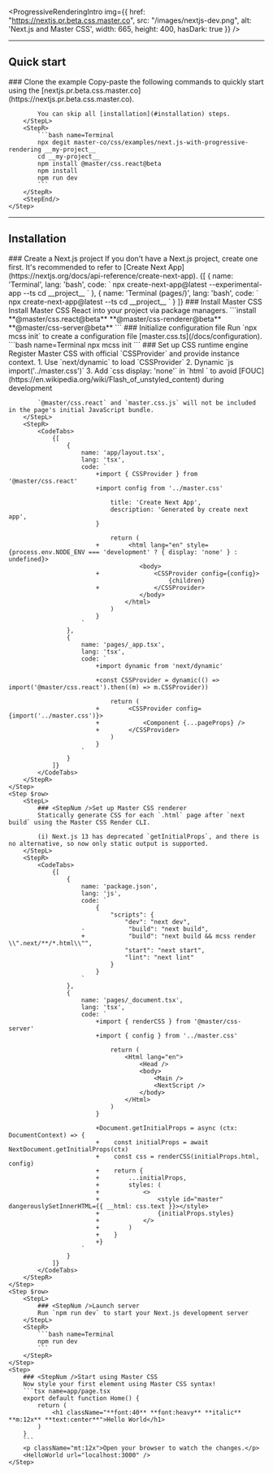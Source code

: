 
<ProgressiveRenderingIntro img={{
    href: "https://nextjs.pr.beta.css.master.co",
    src: "/images/nextjs-dev.png",
    alt: 'Next.js and Master CSS',
    width: 665, height: 400, hasDark: true }} />

---

## Quick start
<StepSection>
    <Step $row>
        <StepL>
            ### <StepNum />Clone the example
            Copy-paste the following commands to quickly start using the [nextjs.pr.beta.css.master.co](https://nextjs.pr.beta.css.master.co).

            You can skip all [installation](#installation) steps.
        </StepL>
        <StepR>
            ```bash name=Terminal
            npx degit master-co/css/examples/next.js-with-progressive-rendering __my-project__
            cd __my-project__
            npm install @master/css.react@beta
            npm install
            npm run dev
            ```
        </StepR>
        <StepEnd/>
    </Step>
</StepSection>

---

## Installation

<StepSection>
    <Step $row>
        <StepL>
            ### <StepNum />Create a Next.js project
            If you don't have a Next.js project, create one first. It's recommended to refer to [Create Next App](https://nextjs.org/docs/api-reference/create-next-app).
        </StepL>
        <StepR>
            <CodeTabs>
                {[
                    {
                        name: 'Terminal',
                        lang: 'bash',
                        code: `
                            npx create-next-app@latest --experimental-app --ts
                            cd __project__
                        `
                    },
                    {
                        name: 'Terminal (pages/)',
                        lang: 'bash',
                        code: `
                            npx create-next-app@latest --ts
                            cd __project__
                        `
                    }
                ]}
            </CodeTabs>
        </StepR>
    </Step>
    <Step $row>
        <StepL>
            ### <StepNum />Install Master CSS
            Install Master CSS React into your project via package managers.
        </StepL>
        <StepR>
            ```install
            **@master/css.react@beta** **@master/css-renderer@beta** **@master/css-server@beta**
            ```
        </StepR>
    </Step>
    <Step $row>
        <StepL>
            ### <StepNum />Initialize configuration file
            Run `npx mcss init` to create a configuration file [master.css.ts](/docs/configuration).
        </StepL>
        <StepR>
            ```bash name=Terminal
            npx mcss init
            ```
        </StepR>
    </Step>
    <Step $row>
        <StepL>
            ### <StepNum />Set up CSS runtime engine
            Register Master CSS with official `CSSProvider` and provide instance context.
            1. Use `next/dynamic` to load `CSSProvider`
            2. Dynamic `js import('../master.css')`
            3. Add `css display: 'none'` in `html <html>` to avoid [FOUC](https://en.wikipedia.org/wiki/Flash_of_unstyled_content) during development

            `@master/css.react` and `master.css.js` will not be included in the page's initial JavaScript bundle.
        </StepL>
        <StepR>
            <CodeTabs>
                {[
                    {
                        name: 'app/layout.tsx',
                        lang: 'tsx',
                        code: `
                            +import { CSSProvider } from '@master/css.react'
                            +import config from '../master.css'

                                title: 'Create Next App',
                                description: 'Generated by create next app',
                            }

                                return (
                            +        <html lang="en" style={process.env.NODE_ENV === 'development' ? { display: 'none' } : undefined}>
                                        <body>
                            +               <CSSProvider config={config}>
                                                {children}
                            +               </CSSProvider>
                                        </body>
                                    </html>
                                )
                            }
                        `
                    },
                    {
                        name: 'pages/_app.tsx',
                        lang: 'tsx',
                        code: `
                            +import dynamic from 'next/dynamic'

                            +const CSSProvider = dynamic(() => import('@master/css.react').then((m) => m.CSSProvider))

                                return (
                            +        <CSSProvider config={import('../master.css')}>
                            +            <Component {...pageProps} />
                            +        </CSSProvider>
                                )
                            }
                        `
                    }
                ]}
            </CodeTabs>
        </StepR>
    </Step>
    <Step $row>
        <StepL>
            ### <StepNum />Set up Master CSS renderer
            Statically generate CSS for each `.html` page after `next build` using the Master CSS Render CLI.

            (i) Next.js 13 has deprecated `getInitialProps`, and there is no alternative, so now only static output is supported.
        </StepL>
        <StepR>
            <CodeTabs>
                {[
                    {
                        name: 'package.json',
                        lang: 'js',
                        code: `
                            {
                                "scripts": {
                                    "dev": "next dev",
                        -            "build": "next build",
                        +            "build": "next build && mcss render \\".next/**/*.html\\"",
                                    "start": "next start",
                                    "lint": "next lint"
                                }
                            }
                        `
                    },
                    {
                        name: 'pages/_document.tsx',
                        lang: 'tsx',
                        code: `
                            +import { renderCSS } from '@master/css-server'
                            +import { config } from '../master.css'

                                return (
                                    <Html lang="en">
                                        <Head />
                                        <body>
                                            <Main />
                                            <NextScript />
                                        </body>
                                    </Html>
                                )
                            }

                            +Document.getInitialProps = async (ctx: DocumentContext) => {
                            +    const initialProps = await NextDocument.getInitialProps(ctx)
                            +    const css = renderCSS(initialProps.html, config)
                            +    return {
                            +        ...initialProps,
                            +        styles: (
                            +            <>
                            +                <style id="master" dangerouslySetInnerHTML={{ __html: css.text }}></style>
                            +                {initialProps.styles}
                            +            </>
                            +        )
                            +    }
                            +}
                        `
                    }
                ]}
            </CodeTabs>
        </StepR>
    </Step>
    <Step $row>
        <StepL>
            ### <StepNum />Launch server
            Run `npm run dev` to start your Next.js development server
        </StepL>
        <StepR>
            ```bash name=Terminal
            npm run dev
            ```
        </StepR>
    </Step>
    <Step>
        ### <StepNum />Start using Master CSS
        Now style your first element using Master CSS syntax!
        ```tsx name=app/page.tsx
        export default function Home() {
            return (
                <h1 className="**font:40** **font:heavy** **italic** **m:12x** **text:center**">Hello World</h1>
            )
        }
        ```
        <p className="mt:12x">Open your browser to watch the changes.</p>
        <HelloWorld url="localhost:3000" />
    </Step>
</StepSection>